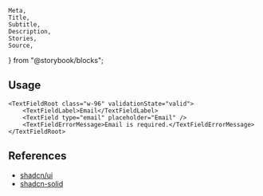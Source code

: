 	Meta,
	Title,
	Subtitle,
	Description,
	Stories,
	Source,
} from "@storybook/blocks";

<Meta of={TextFieldStories} />

<Title of={TextFieldStories}>TextField</Title>
<Description of={TextFieldStories} />

<Stories />

## Usage

```tsx
<TextFieldRoot class="w-96" validationState="valid">
	<TextFieldLabel>Email</TextFieldLabel>
	<TextField type="email" placeholder="Email" />
	<TextFieldErrorMessage>Email is required.</TextFieldErrorMessage>
</TextFieldRoot>
```

## References

- [shadcn/ui](https://ui.shadcn.com/docs/components/input)
- [shadcn-solid](https://shadcn-solid.com/docs/components/text-field)
